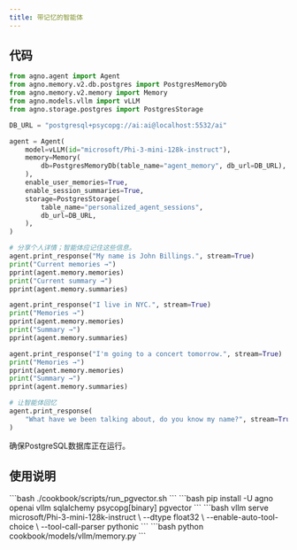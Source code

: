 ```yaml
---
title: 带记忆的智能体
---
```

## 代码

```python cookbook/models/vllm/memory.py
from agno.agent import Agent
from agno.memory.v2.db.postgres import PostgresMemoryDb
from agno.memory.v2.memory import Memory
from agno.models.vllm import vLLM
from agno.storage.postgres import PostgresStorage

DB_URL = "postgresql+psycopg://ai:ai@localhost:5532/ai"

agent = Agent(
    model=vLLM(id="microsoft/Phi-3-mini-128k-instruct"),
    memory=Memory(
        db=PostgresMemoryDb(table_name="agent_memory", db_url=DB_URL),
    ),
    enable_user_memories=True,
    enable_session_summaries=True,
    storage=PostgresStorage(
        table_name="personalized_agent_sessions",
        db_url=DB_URL,
    ),
)

# 分享个人详情；智能体应记住这些信息。
agent.print_response("My name is John Billings.", stream=True)
print("Current memories →")
pprint(agent.memory.memories)
print("Current summary →")
pprint(agent.memory.summaries)

agent.print_response("I live in NYC.", stream=True)
print("Memories →")
pprint(agent.memory.memories)
print("Summary →")
pprint(agent.memory.summaries)

agent.print_response("I'm going to a concert tomorrow.", stream=True)
print("Memories →")
pprint(agent.memory.memories)
print("Summary →")
pprint(agent.memory.summaries)

# 让智能体回忆
agent.print_response(
    "What have we been talking about, do you know my name?", stream=True
)
```
<Note>
  确保PostgreSQL数据库正在运行。
</Note>

## 使用说明

<Steps>
  <Snippet file="create-venv-step.mdx" />

  <Step title="启动 PostgreSQL 数据库">
    ```bash
    ./cookbook/scripts/run_pgvector.sh
    ```
  </Step>

  <Step title="安装库">
    ```bash
    pip install -U agno openai vllm sqlalchemy psycopg[binary] pgvector
    ```
  </Step>

  <Step title="启动 vLLM 服务器">
    ```bash
    vllm serve microsoft/Phi-3-mini-128k-instruct \
        --dtype float32 \
        --enable-auto-tool-choice \
        --tool-call-parser pythonic
    ```
  </Step>

  <Step title="运行智能体">
    ```bash
    python cookbook/models/vllm/memory.py
    ```
  </Step>
</Steps>
